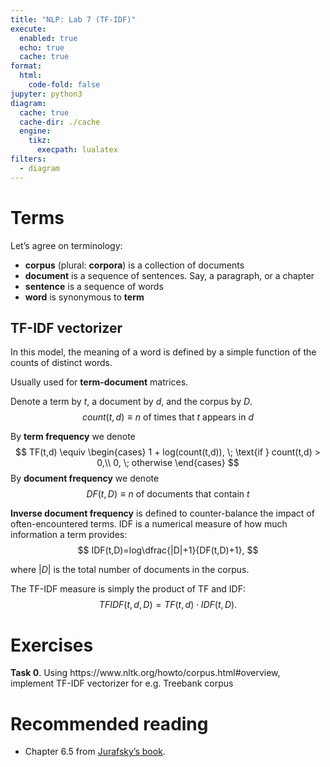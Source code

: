 ```yaml
---
title: "NLP: Lab 7 (TF-IDF)"
execute:
  enabled: true
  echo: true
  cache: true
format:
  html:
    code-fold: false
jupyter: python3
diagram:
  cache: true
  cache-dir: ./cache
  engine:
    tikz:
      execpath: lualatex
filters:
  - diagram
---
```

# Terms
Let's agree on terminology:

- **corpus** (plural: **corpora**) is a collection of documents
- **document** is a sequence of sentences. Say, a paragraph, or a chapter
- **sentence** is a sequence of words
- **word** is synonymous to **term**

## TF-IDF vectorizer

In this model,  the meaning of a word is defined by a simple function of the counts of distinct words.

Usually used for **term-document** matrices.

Denote a term by $t$, a document by $d$, and the corpus by $D$. 
$$
count(t,d) \equiv n \text{ of times that } t \text{ appears in } d
$$

By **term frequency** we denote
$$
  TF(t,d) \equiv \begin{cases}
   1 + log(count(t,d)), \; \text{if } count(t,d) > 0,\\
   0, \; otherwise
 \end{cases}
$$
By **document frequency** we denote
$$
DF(t,D) \equiv n \text{ of documents that contain } t
$$

**Inverse document frequency** is defined to counter-balance the impact of often-encountered terms. IDF is a numerical measure of how much information a term provides:
$$
 IDF(t,D)=log\dfrac{|D|+1}{DF(t,D)+1},
$$

where $|D|$ is the total number of documents in the corpus. 

The TF-IDF measure is simply the product of TF and IDF:
$$
TFIDF(t,d,D)=TF(t,d)⋅IDF(t,D).
$$

# Exercises
**Task 0**. Using https://www.nltk.org/howto/corpus.html#overview, implement TF-IDF vectorizer for e.g. Treebank corpus

# Recommended reading 

- Chapter 6.5 from [Jurafsky's book](https://web.stanford.edu/~jurafsky/slp3/).
